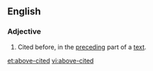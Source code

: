 ==English==
===Adjective===
{{en-adj|pos=[[above]]-[[cited]]|-}}
#Cited before, in the [[preceding]] part of a [[text]].

[[et:above-cited]]
[[vi:above-cited]]